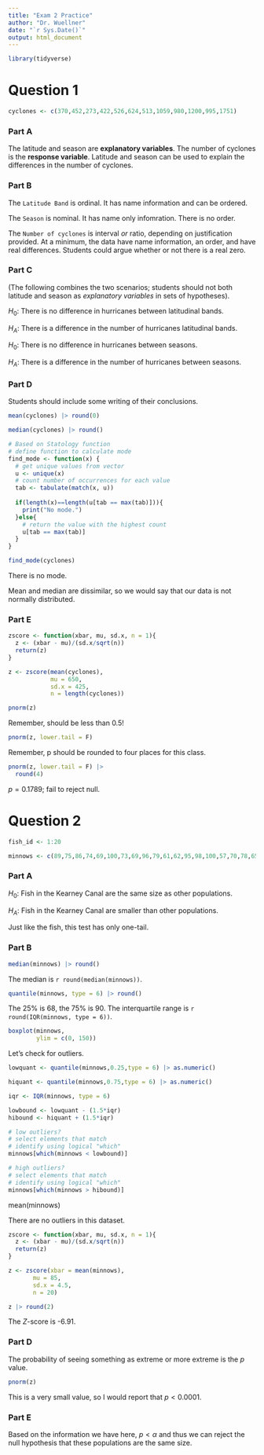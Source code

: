 ```yaml
---
title: "Exam 2 Practice"
author: "Dr. Wuellner"
date: "`r Sys.Date()`"
output: html_document
---
```


```r
library(tidyverse)
```

# Question 1

```r
cyclones <- c(370,452,273,422,526,624,513,1059,980,1200,995,1751)
```

### Part A

The latitude and season are **explanatory variables**. The number of cyclones is the **response variable**.  Latitude and season can be used to explain the differences in the number of cyclones. 

### Part B

The `Latitude Band` is ordinal.  It has name information and can be ordered.

The `Season` is nominal.  It has name only infomration.  There is no order.

The `Number of cyclones` is interval *or* ratio, depending on justification provided.  At a minimum, the data have name information, an order, and have real differences.  Students could argue whether or not there is a real zero.

### Part C

(The following combines the two scenarios; students should not both latitude and season as *explanatory variables* in sets of hypotheses).

$H_0$: There is no difference in hurricanes between latitudinal bands.

$H_A$: There is a difference in the number of hurricanes latitudinal bands.

$H_0$: There is no difference in hurricanes between seasons.

$H_A$: There is a difference in the number of hurricanes between seasons.


### Part D

Students should include some writing of their conclusions.

```r
mean(cyclones) |> round(0)
```

```r
median(cyclones) |> round()
```

```r
# Based on Statology function
# define function to calculate mode
find_mode <- function(x) {
  # get unique values from vector
  u <- unique(x)
  # count number of occurrences for each value
  tab <- tabulate(match(x, u))
  
  if(length(x)==length(u[tab == max(tab)])){
    print("No mode.")
  }else{
    # return the value with the highest count
    u[tab == max(tab)]
  }
}

find_mode(cyclones)
```

There is no mode.

Mean and median are dissimilar, so we would say that our data is not normally distributed.


### Part E

```r
zscore <- function(xbar, mu, sd.x, n = 1){
  z <- (xbar - mu)/(sd.x/sqrt(n))
  return(z)
}

z <- zscore(mean(cyclones),
            mu = 650,
            sd.x = 425,
            n = length(cyclones))

pnorm(z)
```

Remember, should be less than $0.5$!

```r
pnorm(z, lower.tail = F)
```

Remember, p should be rounded to four places for this class.

```r
pnorm(z, lower.tail = F) |>
  round(4)
```

$p = 0.1789$; fail to reject null.

# Question 2

```r
fish_id <- 1:20

minnows <- c(89,75,86,74,69,100,73,69,96,79,61,62,95,98,100,57,70,78,65,65)
```

### Part A

$H_0$: Fish in the Kearney Canal are the same size as other populations.

$H_A$: Fish in the Kearney Canal are smaller than other populations.

Just like the fish, this test has only one-tail.

### Part B

```r
median(minnows) |> round()
```

The median is `r round(median(minnows))`.

```r
quantile(minnows, type = 6) |> round()
```

The 25% is 68, the 75% is 90. The interquartile range is `r round(IQR(minnows, type = 6))`. 

```r
boxplot(minnows,
        ylim = c(0, 150))
```

Let's check for outliers.

```r
lowquant <- quantile(minnows,0.25,type = 6) |> as.numeric()

hiquant <- quantile(minnows,0.75,type = 6) |> as.numeric()

iqr <- IQR(minnows, type = 6)

lowbound <- lowquant - (1.5*iqr)
hibound <- hiquant + (1.5*iqr)

# low outliers?
# select elements that match
# identify using logical "which"
minnows[which(minnows < lowbound)]
```

```r
# high outliers?
# select elements that match
# identify using logical "which"
minnows[which(minnows > hibound)]
```
mean(minnows)


There are no outliers in this dataset.

```r
zscore <- function(xbar, mu, sd.x, n = 1){
  z <- (xbar - mu)/(sd.x/sqrt(n))
  return(z)
}

z <- zscore(xbar = mean(minnows),
       mu = 85,
       sd.x = 4.5,
       n = 20)

z |> round(2)
```

The $Z$-score is -6.91.

### Part D

The probability of seeing something as extreme or more extreme is the $p$ value.

```r
pnorm(z)
```

This is a very small value, so I would report that $p < 0.0001$.

### Part E

Based on the information we have here, $p < \alpha$ and thus we can reject the null hypothesis that these populations are the same size.